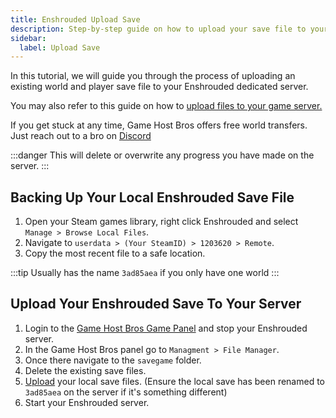 ```yaml
---
title: Enshrouded Upload Save
description: Step-by-step guide on how to upload your save file to your Enshrouded server.
sidebar:
  label: Upload Save
---
```


In this tutorial, we will guide you through the process of uploading an existing world and player save file to your Enshrouded dedicated server.

You may also refer to this guide on how to [upload files to your game server.](/getting-started/uploading-files/)

If you get stuck at any time, Game Host Bros offers free world transfers. Just reach out to a bro on [Discord](https://discord.gg/FN4XgbAwzr)

:::danger
This will delete or overwrite any progress you have made on the server. 
:::

## Backing Up Your Local Enshrouded Save File
1. Open your Steam games library, right click Enshrouded and select `Manage > Browse Local Files`.
2. Navigate to `userdata > (Your SteamID) > 1203620 > Remote`.
3. Copy the most recent file to a safe location.

:::tip
Usually has the name `3ad85aea` if you only have one world
:::

## Upload Your Enshrouded Save To Your Server

1. Login to the [Game Host Bros Game Panel](https://panel.gamehostbros.com/) and stop your Enshrouded server.
2. In the Game Host Bros panel go to `Managment > File Manager`.
3. Once there navigate to the `savegame` folder.
4. Delete the existing save files.
5. [Upload](/getting-started/uploading-files/) your local save files. (Ensure the local save has been renamed to `3ad85aea` on the server if it's something different)
6. Start your Enshrouded server.

